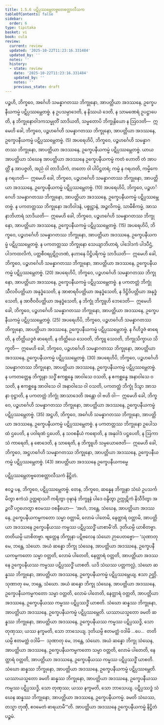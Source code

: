 ```yaml
---
title: 1.5.6 ပဋိပ္ပဿမ္ဘေတဗ္ဗတေစတ္တာလီသက
tableOfContents: false
sidebar:
  order: 6
type: tipitaka
basket: vi
book: cula
review:
  current: review
  updated: '2025-10-22T11:23:16.331484'
  updated_by: ''
  notes: ''
  history:
  - state: review
    date: '2025-10-22T11:23:16.331484'
    updated_by: ''
    notes: ''
    previous_state: draft
---
```



<ReviewStatus review={frontmatter.review} showDetails={true} />

<HypothesisAnnotation frontmatter={frontmatter} />

<DynamicBreadcrumb />

<Division number="54" book="cula" e="ch" v="4" p="55">

<Paragraph number="245" book="cula">
ပဉ္စဟိ, ဘိက္ခဝေ, အင်္ဂေဟိ သမန္နာဂတဿ ဘိက္ခုနော, အာပတ္တိယာ အဒဿနေ, ဥက္ခေပနီယကမ္မံ ပဋိပ္ပဿမ္ဘေတဗ္ဗံ. န ဥပသမ္ပာဒေတိ, န နိဿယံ ဒေတိ, န သာမဏေရံ ဥပဋ္ဌာပေတိ, န ဘိက္ခုနောဝါဒကသမ္မုတိံ သာဒိယတိ, သမ္မတောပိ ဘိက္ခုနိယော န ဩဝဒတိ—  ဣမေဟိ ခေါ, ဘိက္ခဝေ, ပဉ္စဟင်္ဂေဟိ သမန္နာဂတဿ ဘိက္ခုနော, အာပတ္တိယာ အဒဿနေ, ဥက္ခေပနီယကမ္မံ ပဋိပ္ပဿမ္ဘေတဗ္ဗံ. (5)
</Paragraph>

<Paragraph number="246" book="cula">
အပရေဟိပိ, ဘိက္ခဝေ, ပဉ္စဟင်္ဂေဟိ သမန္နာဂတဿ ဘိက္ခုနော, အာပတ္တိယာ အဒဿနေ, ဥက္ခေပနီယကမ္မံ ပဋိပ္ပဿမ္ဘေတဗ္ဗံ. ယာယ အာပတ္တိယာ သံဃေန အာပတ္တိယာ အဒဿနေ ဥက္ခေပနီယကမ္မံ ကတံ ဟောတိ တံ အာပတ္တိံ န အာပဇ္ဇတိ, အညံ ဝါ တာဒိသိကံ, တတော ဝါ ပါပိဋ္ဌတရံ; ကမ္မံ န ဂရဟတိ, ကမ္မိကေ န ဂရဟတိ—  ဣမေဟိ ခေါ, ဘိက္ခဝေ, ပဉ္စဟင်္ဂေဟိ သမန္နာဂတဿ ဘိက္ခုနော, အာပတ္တိယာ အဒဿနေ, ဥက္ခေပနီယကမ္မံ ပဋိပ္ပဿမ္ဘေတဗ္ဗံ. (10)
</Paragraph>

<Paragraph number="247" book="cula">
အပရေဟိပိ, ဘိက္ခဝေ, ပဉ္စဟင်္ဂေဟိ သမန္နာဂတဿ ဘိက္ခုနော, အာပတ္တိယာ အဒဿနေ, ဥက္ခေပနီယကမ္မံ ပဋိပ္ပဿမ္ဘေတဗ္ဗံ. န ပကတတ္တဿ ဘိက္ခုနော အဘိဝါဒနံ, ပစ္စုဋ္ဌာနံ, အဉ္ဇလိကမ္မံ, သာမီစိကမ္မံ, အာသနာဘိဟာရံ သာဒိယတိ—  ဣမေဟိ ခေါ, ဘိက္ခဝေ, ပဉ္စဟင်္ဂေဟိ သမန္နာဂတဿ ဘိက္ခုနော, အာပတ္တိယာ အဒဿနေ, ဥက္ခေပနီယကမ္မံ ပဋိပ္ပဿမ္ဘေတဗ္ဗံ. (15)
</Paragraph>

<Paragraph number="248" book="cula">
အပရေဟိပိ, ဘိက္ခဝေ, ပဉ္စဟင်္ဂေဟိ သမန္နာဂတဿ ဘိက္ခုနော, အာပတ္တိယာ အဒဿနေ, ဥက္ခေပနီယကမ္မံ ပဋိပ္ပဿမ္ဘေတဗ္ဗံ. န ပကတတ္တဿ ဘိက္ခုနော သေယျာဘိဟာရံ, ပါဒေါဒကံ ပါဒပီဌံ, ပါဒကထလိကံ, ပတ္တစီဝရပ္ပဋိဂ္ဂဟဏံ, နဟာနေ ပိဋ္ဌိပရိကမ္မံ သာဒိယတိ—  ဣမေဟိ ခေါ, ဘိက္ခဝေ, ပဉ္စဟင်္ဂေဟိ သမန္နာဂတဿ ဘိက္ခုနော, အာပတ္တိယာ အဒဿနေ, ဥက္ခေပနီယကမ္မံ ပဋိပ္ပဿမ္ဘေတဗ္ဗံ. (20)
</Paragraph>

<Paragraph number="249" book="cula">
အပရေဟိပိ, ဘိက္ခဝေ, ပဉ္စဟင်္ဂေဟိ သမန္နာဂတဿ ဘိက္ခုနော, အာပတ္တိယာ အဒဿနေ, ဥက္ခေပနီယကမ္မံ ပဋိပ္ပဿမ္ဘေတဗ္ဗံ. န ပကတတ္တံ ဘိက္ခုံ သီလဝိပတ္တိယာ အနုဒ္ဓံသေတိ, န အာစာရဝိပတ္တိယာ အနုဒ္ဓံသေတိ, န ဒိဋ္ဌိဝိပတ္တိယာ အနုဒ္ဓံသေတိ, န အာဇီဝဝိပတ္တိယာ အနုဒ္ဓံသေတိ, န ဘိက္ခုံ ဘိက္ခူဟိ ဘေဒေတိ—  ဣမေဟိ ခေါ, ဘိက္ခဝေ, ပဉ္စဟင်္ဂေဟိ သမန္နာဂတဿ ဘိက္ခုနော, အာပတ္တိယာ အဒဿနေ, ဥက္ခေပနီယကမ္မံ ပဋိပ္ပဿမ္ဘေတဗ္ဗံ. (25)
</Paragraph>

<Paragraph number="250" book="cula">
အပရေဟိပိ, ဘိက္ခဝေ, ပဉ္စဟင်္ဂေဟိ သမန္နာဂတဿ ဘိက္ခုနော, အာပတ္တိယာ အဒဿနေ, ဥက္ခေပနီယကမ္မံ ပဋိပ္ပဿမ္ဘေတဗ္ဗံ. န ဂိဟိဒ္ဓဇံ ဓာရေတိ, န တိတ္ထိယဒ္ဓဇံ ဓာရေတိ, န တိတ္ထိယေ သေဝတိ, ဘိက္ခူ သေဝတိ, ဘိက္ခုသိက္ခာယ သိက္ခတိ—  ဣမေဟိ ခေါ, ဘိက္ခဝေ, ပဉ္စဟင်္ဂေဟိ သမန္နာဂတဿ ဘိက္ခုနော, အာပတ္တိယာ အဒဿနေ, ဥက္ခေပနီယကမ္မံ ပဋိပ္ပဿမ္ဘေတဗ္ဗံ. (30)
</Paragraph>

<Paragraph number="251" book="cula">
အပရေဟိပိ, ဘိက္ခဝေ, ပဉ္စဟင်္ဂေဟိ သမန္နာဂတဿ ဘိက္ခုနော, အာပတ္တိယာ အဒဿနေ, ဥက္ခေပနီယကမ္မံ ပဋိပ္ပဿမ္ဘေတဗ္ဗံ. န ပကတတ္တေန ဘိက္ခုနာ သဒ္ဓိံ ဧကစ္ဆန္နေ အာဝါသေ ဝသတိ, န ဧကစ္ဆန္နေ အနာဝါသေ ဝသတိ, န ဧကစ္ဆန္နေ အာဝါသေ ဝါ အနာဝါသေ ဝါ ဝသတိ, ပကတတ္တံ ဘိက္ခုံ ဒိသွာ အာသနာ ဝုဋ္ဌာတိ, န ပကတတ္တံ ဘိက္ခုံ အာသာဒေတိ အန္တော ဝါ ဗဟိ ဝါ—  ဣမေဟိ ခေါ, ဘိက္ခဝေ, ပဉ္စဟင်္ဂေဟိ သမန္နာဂတဿ ဘိက္ခုနော, အာပတ္တိယာ အဒဿနေ, ဥက္ခေပနီယကမ္မံ ပဋိပ္ပဿမ္ဘေတဗ္ဗံ. (35)
</Paragraph>

<Paragraph number="252" book="cula">
အဋ္ဌဟိ, ဘိက္ခဝေ, အင်္ဂေဟိ သမန္နာဂတဿ ဘိက္ခုနော, အာပတ္တိယာ အဒဿနေ, ဥက္ခေပနီယကမ္မံ ပဋိပ္ပဿမ္ဘေတဗ္ဗံ. န ပကတတ္တဿ ဘိက္ခုနော ဥပေါသထံ ဌပေတိ, န ပဝါရဏံ ဌပေတိ, န သဝစနီယံ ကရောတိ, န အနုဝါဒံ ပဋ္ဌပေတိ, န ဩကာသံ ကာရေတိ, န စောဒေတိ, န သာရေတိ, န ဘိက္ခူဟိ သမ္ပယောဇေတိ—  ဣမေဟိ ခေါ, ဘိက္ခဝေ, အဋ္ဌဟင်္ဂေဟိ သမန္နာဂတဿ ဘိက္ခုနော, အာပတ္တိယာ အဒဿနေ, ဥက္ခေပနီယကမ္မံ ပဋိပ္ပဿမ္ဘေတဗ္ဗံ. (43)

</Paragraph>
</Division>

<Paragraph number="253" type="center" book="cula">
အာပတ္တိယာ အဒဿနေ ဥက္ခေပနီယကမ္မေ

  
ပဋိပ္ပဿမ္ဘေတဗ္ဗတေစတ္တာလီသကံ နိဋ္ဌိတံ.


</Paragraph>

<Division number="55" book="cula" e="ch" v="4" p="57">

<Paragraph number="254" book="cula">
ဧဝဉ္စ ပန, ဘိက္ခဝေ, ပဋိပ္ပဿမ္ဘေတဗ္ဗံ. တေန, ဘိက္ခဝေ, ဆန္နေန ဘိက္ခုနာ သံဃံ ဥပသင်္ကမိတွာ ဧကံသံ ဥတ္တရာသင်္ဂံ ကရိတွာ ဝုဍ္ဎာနံ ဘိက္ခူနံ ပါဒေ ဝန္ဒိတွာ ဥက္ကုဋိကံ နိသီဒိတွာ အဉ္ဇလိံ ပဂ္ဂဟေတွာ ဧဝမဿ ဝစနီယော—  ‘အဟံ, ဘန္တေ, သံဃေန, အာပတ္တိယာ အဒဿနေ, ဥက္ခေပနီယကမ္မကတော သမ္မာ ဝတ္တာမိ, လောမံ ပါတေမိ, နေတ္ထာရံ ဝတ္တာမိ, အာပတ္တိယာ အဒဿနေ ဥက္ခေပနီယဿ ကမ္မဿ ပဋိပ္ပဿဒ္ဓိံ ယာစာမီ’တိ. ဒုတိယမ္ပိ ယာစိတဗ္ဗာ. တတိယမ္ပိ ယာစိတဗ္ဗာ. ဗျတ္တေန ဘိက္ခုနာ ပဋိဗလေန သံဃော ဉာပေတဗ္ဗော—
</Paragraph>

<Paragraph number="255" book="cula">
‘သုဏာတု မေ, ဘန္တေ, သံဃော. အယံ ဆန္နော ဘိက္ခု သံဃေန, အာပတ္တိယာ အဒဿနေ, ဥက္ခေပနီယကမ္မကတော သမ္မာ ဝတ္တတိ, လောမံ ပါတေတိ, နေတ္ထာရံ ဝတ္တတိ, အာပတ္တိယာ အဒဿနေ ဥက္ခေပနီယဿ ကမ္မဿ ပဋိပ္ပဿဒ္ဓိံ ယာစတိ. ယဒိ သံဃဿ ပတ္တကလ္လံ, သံဃော ဆန္နဿ ဘိက္ခုနော, အာပတ္တိယာ အဒဿနေ, ဥက္ခေပနီယကမ္မံ ပဋိပ္ပဿမ္ဘေယျ. ဧသာ ဉတ္တိ.
</Paragraph>

<Paragraph number="256" book="cula">
သုဏာတု မေ, ဘန္တေ, သံဃော. အယံ ဆန္နော ဘိက္ခု သံဃေန, အာပတ္တိယာ အဒဿနေ, ဥက္ခေပနီယကမ္မကတော သမ္မာ ဝတ္တတိ, လောမံ ပါတေတိ, နေတ္ထာရံ ဝတ္တတိ, အာပတ္တိယာ အဒဿနေ, ဥက္ခေပနီယဿ ကမ္မဿ ပဋိပ္ပဿဒ္ဓိံ ယာစတိ. သံဃော ဆန္နဿ ဘိက္ခုနော, အာပတ္တိယာ အဒဿနေ, ဥက္ခေပနီယကမ္မံ ပဋိပ္ပဿမ္ဘေတိ. ယဿာယသ္မတော ခမတိ ဆန္နဿ ဘိက္ခုနော, အာပတ္တိယာ အဒဿနေ, ဥက္ခေပနီယဿ ကမ္မဿ ပဋိပ္ပဿဒ္ဓိ, သော တုဏှဿ; ယဿ နက္ခမတိ, သော ဘာသေယျ.
</Paragraph>

<Paragraph number="257" book="cula">
ဒုတိယမ္ပိ ဧတမတ္ထံ ဝဒါမိ …ပေ…  တတိယမ္ပိ ဧတမတ္ထံ ဝဒါမိ—  သုဏာတု မေ, ဘန္တေ, သံဃော. အယံ ဆန္နော ဘိက္ခု သံဃေန, အာပတ္တိယာ အဒဿနေ, ဥက္ခေပနီယကမ္မကတော သမ္မာ ဝတ္တတိ, လောမံ ပါတေတိ, နေတ္ထာရံ ဝတ္တတိ, အာပတ္တိယာ အဒဿနေ, ဥက္ခေပနီယဿ ကမ္မဿ ပဋိပ္ပဿဒ္ဓိံ ယာစတိ. သံဃော ဆန္နဿ ဘိက္ခုနော, အာပတ္တိယာ အဒဿနေ, ဥက္ခေပနီယကမ္မံ ပဋိပ္ပဿမ္ဘေတိ. ယဿာယသ္မတော ခမတိ ဆန္နဿ ဘိက္ခုနော, အာပတ္တိယာ အဒဿနေ, ဥက္ခေပနီယဿ ကမ္မဿ ပဋိပ္ပဿဒ္ဓိ, သော တုဏှဿ; ယဿ နက္ခမတိ, သော ဘာသေယျ.
</Paragraph>

<Paragraph number="258" book="cula">
ပဋိပ္ပဿဒ္ဓံ သံဃေန ဆန္နဿ ဘိက္ခုနော, အာပတ္တိယာ အဒဿနေ, ဥက္ခေပနီယကမ္မံ. ခမတိ သံဃဿ, တသ္မာ တုဏှီ, ဧဝမေတံ ဓာရယာမီ’”တိ.

</Paragraph>
</Division>

<Paragraph number="259" type="center" book="cula">
အာပတ္တိယာ အဒဿနေ ဥက္ခေပနီယကမ္မံ နိဋ္ဌိတံ ပဉ္စမံ.
</Paragraph>